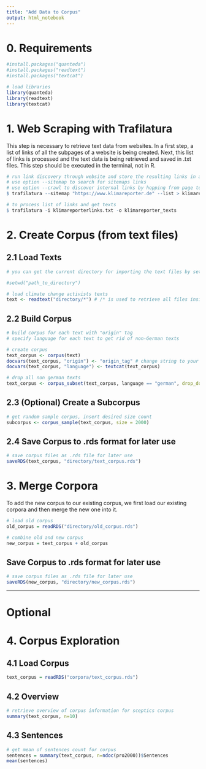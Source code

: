 ```yaml
---
title: "Add Data to Corpus"
output: html_notebook
---
```


# 0. Requirements 
```r
#install.packages("quanteda")
#install.packages("readtext")
#install.packages("textcat")

# load libraries
library(quanteda)
library(readtext)
library(textcat)
```

# 1. Web Scraping with Trafilatura
This step is necessary to retrieve text data from websites. In a first step, a list of links of all the subpages of a website is being created. Next, this list of links is processed and the text data is being retrieved and saved in .txt files. This step should be executed in the terminal, not in R.

```r
# run link discovery through website and store the resulting links in a file
# use option --sitemap to search for sitemaps links
# use option --crawl to discover internal links by hopping from page to page
$ trafilatura --sitemap "https://www.klimareporter.de" --list > klimareporterlinks.txt

# to process list of links and get texts
$ trafilatura -i klimareporterlinks.txt -o klimareporter_texts
```

# 2. Create Corpus (from text files)

## 2.1 Load Texts
```r
# you can get the current directory for importing the text files by setting current directory and open relative path from there with the following line:

#setwd("path_to_directory")

# load climate change activists texts
text <- readtext("directory/*") # /* is used to retrieve all files inside the directory 
```

## 2.2 Build Corpus
```r
# build corpus for each text with "origin" tag
# specify language for each text to get rid of non-German texts 

# create corpus
text_corpus <- corpus(text)
docvars(text_corpus, "origin") <- "origin_tag" # change string to your desired origin tag
docvars(text_corpus, "language") <- textcat(text_corpus)

# drop all non german texts
text_corpus <- corpus_subset(text_corpus, language == "german", drop_docid = TRUE)
```

## 2.3 (Optional) Create a Subcorpus 

```r
# get random sample corpus, insert desired size count
subcorpus <- corpus_sample(text_corpus, size = 2000)
```

## 2.4 Save Corpus to .rds format for later use
```r
# save corpus files as .rds file for later use
saveRDS(text_corpus, "directory/text_corpus.rds")
```

# 3. Merge Corpora
To add the new corpus to our existing corpus, we first load our existing corpora and then merge the new one into it. 

```r
# load old corpus
old_corpus = readRDS("directory/old_corpus.rds")

# combine old and new corpus
new_corpus = text_corpus + old_corpus
```

## Save Corpus to .rds format for later use
```r
# save corpus files as .rds file for later use
saveRDS(new_corpus, "directory/new_corpus.rds")
```

---------------
# Optional 
# 4. Corpus Exploration

## 4.1 Load Corpus
```r
text_corpus = readRDS("corpora/text_corpus.rds")
```

## 4.2 Overview
```r
# retrieve overview of corpus information for sceptics corpus
summary(text_corpus, n=10)
```

## 4.3 Sentences
```r
# get mean of sentences count for corpus
sentences = summary(text_corpus, n=ndoc(pro2000))$Sentences
mean(sentences)
```




